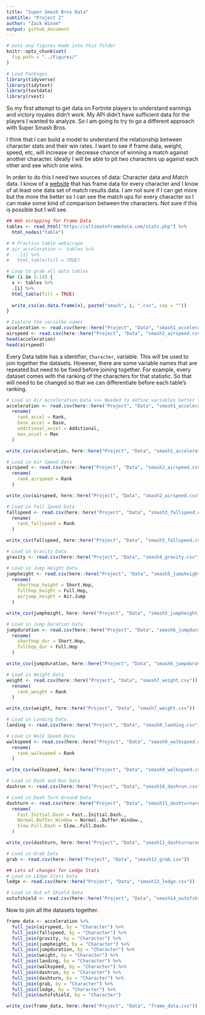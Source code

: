 ```yaml
---
title: "Super Smash Bros Data"
subtitle: "Project 2"
author: "Zack Wixom"
output: github_document
---
```


```r
# puts any figures made into this folder
knitr::opts_chunk$set(
  fig.path = "../Figures/"
)
```

```r
# Load Packages
library(tidyverse)
library(tidytext)
library(textdata)
library(rvest)

```

So my first attempt to get data on Fortnite players to understand earnings and victory royales didn't work. My API didn't have sufficient data for the players I wanted to analyze. So I am going to try to go a different approach with Super Smash Bros.

I think that I can build a model to understand the relationship between character stats and their win rates. I want to see if frame data, weight, speed, etc, will increase or decrease chance of winning a match against another character. Ideally I will be able to pit two characters up against each other and see which one wins.

In order to do this I need two sources of data: Character data and Match data. I know of a [website](https://ultimateframedata.com/) that has frame data for every character and I know of at least one data set of match results data. I am not sure if I can get more but the more the better so I can see the match ups for every character so I can make some kind of comparison between the characters. Not sure if this is possible but I will see. 

```r

## Web scrapping for Frame Data
tables <- read_html("https://ultimateframedata.com/stats.php") %>%
  html_nodes("table")

# # Practice table webscrape
# air_acceleration <- tables %>% 
#   .[1] %>%
#   html_table(fill = TRUE)

# Loop to grab all data tables
for (i in 1:14) {
  x <- tables %>% 
  .[i] %>%
  html_table(fill = TRUE)
  
  write_csv(as.data.frame(x), paste("smash", i, ".csv", sep = ""))
}

# Explore the varialbe names
acceleration <- read.csv(here::here("Project", "Data", "smash1_acceleration.csv"))
airspeed <- read.csv(here::here("Project", "Data", "smash2_airspeed.csv"))
head(acceleration)
head(airspeed)


```

Every Data table has a identifier, `Character`, variable. This will be used to join together the datasets. However, there are some variable names that are repeated but need to be fixed before joining together. For example, every dataset comes with the ranking of the characters for that statistic. So that will need to be changed so that we can differentiate before each table's ranking.

```r

# Load in Air Acceleration Data >>> Needed to define variables better to avoid confusion
acceleration <- read.csv(here::here("Project", "Data", "smash1_acceleration.csv")) %>%
  rename(
    rank_accel = Rank,
    base_accel = Base,
    additional_accel = Additional,
    max_accel = Max
  )

write_csv(acceleration, here::here("Project", "Data", "smash1_acceleration.csv"))

# Load in Air Speed Data
airspeed <- read.csv(here::here("Project", "Data", "smash2_airspeed.csv")) %>% 
  rename(
    rank_airspeed = Rank
  )

write_csv(airspeed, here::here("Project", "Data", "smash2_airspeed.csv"))

# Load in Fall Speed Data
fallspeed <- read.csv(here::here("Project", "Data", "smash3_fallspeed.csv")) %>% 
  rename(
    rank_fallspeed = Rank
  )

write_csv(fallspeed, here::here("Project", "Data", "smash3_fallspeed.csv"))

# Load in Gravity Data
gravity <- read.csv(here::here("Project", "Data", "smash4_gravity.csv"))

# Load in Jump Height Data
jumpheight <- read.csv(here::here("Project", "Data", "smash5_jumpheight.csv")) %>% 
  rename(
    shorthop_height = Short.Hop,
    fullhop_height = Full.Hop,
    airjump_height = Air.Jump
  )

write_csv(jumpheight, here::here("Project", "Data", "smash5_jumpheight.csv"))

# Load in Jump Duration Data
jumpduration <- read.csv(here::here("Project", "Data", "smash6_jumpduration.csv")) %>% 
  rename(
    shorthop_dur = Short.Hop,
    fullhop_dur = Full.Hop
  )

write_csv(jumpduration, here::here("Project", "Data", "smash6_jumpduration.csv"))

# Load in Weight Data
weight <- read.csv(here::here("Project", "Data", "smash7_weight.csv")) %>% 
  rename(
    rank_weight = Rank
  )

write_csv(weight, here::here("Project", "Data", "smash7_weight.csv"))

# Load in Landing Data
landing <- read.csv(here::here("Project", "Data", "smash8_landing.csv"))

# Load in Walk Speed Data
walkspeed <- read.csv(here::here("Project", "Data", "smash9_walkspeed.csv")) %>% 
  rename(
    rank_walkspeed = Rank
  )

write_csv(walkspeed, here::here("Project", "Data", "smash9_walkspeed.csv"))

# Load in Dash and Run Data
dashrun <- read.csv(here::here("Project", "Data", "smash10_dashrun.csv"))

# Load in Dash Turn Around Data
dashturn <- read.csv(here::here("Project", "Data", "smash11_dashturnaround.csv")) %>% 
  rename(
    Fast.Initial.Dash = Fast..Initial.Dash.,
    Normal.Buffer.Window = Normal..Buffer.Window.,
    Slow.Full.Dash = Slow..Full.Dash.
  )

write_csv(dashturn, here::here("Project", "Data", "smash11_dashturnaround.csv"))

# Load in Grab Data
grab <- read.csv(here::here("Project", "Data", "smash12_grab.csv"))

## Lots of changes for Ledge Stats
# Load in LEdge Stats Data
ledge <- read.csv(here::here("Project", "Data", "smash13_ledge.csv"))

# Load in Out of Shield Data
outofshield <- read.csv(here::here("Project", "Data", "smash14_outofshield.csv"))

```

Now to join all the datasets together.

```r

frame_data <- acceleration %>% 
  full_join(airspeed, by = "Character") %>% 
  full_join(fallspeed, by = "Character") %>% 
  full_join(gravity, by = "Character") %>% 
  full_join(jumpheight, by = "Character") %>% 
  full_join(jumpduration, by = "Character") %>% 
  full_join(weight, by = "Character") %>% 
  full_join(landing, by = "Character") %>% 
  full_join(walkspeed, by = "Character") %>% 
  full_join(dashrun, by = "Character") %>% 
  full_join(dashturn, by = "Character") %>% 
  full_join(grab, by = "Character") %>% 
  full_join(ledge, by = "Character") %>% 
  full_join(outofshield, by = "Character")

write_csv(frame_data, here::here("Project", "Data", "frame_data.csv"))

```


